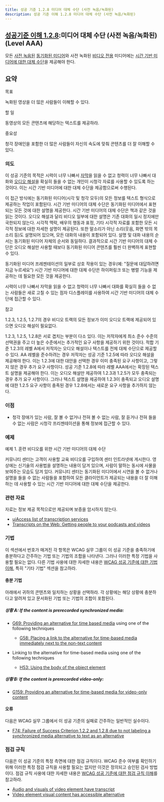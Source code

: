 ```yaml
---
title: 성공 기준 1.2.8 미디어 대체 수단 (사전 녹음/녹화된)
description: 성공 기준 이해 1.2.8 미디어 대체 수단 (사전 녹음/녹화된)
---
```



## [성공기준 이해 1.2.8](https://w3.org/TR/WCAG22#media-alternative-prerecorded):미디어 대체 수단 (사전 녹음/녹화된) (Level AAA)

<Card title="성공 기준 (SC)"></Card>

모든 [사전 녹음된](../../../glossary/prerecorded) [동기화된 미디어](../../../glossary/synchronized-media)와 사전 녹화된 [비디오 전용](../../../glossary/video-only) 미디어에는 [시간 기반 미디어에 대한 대체 수단](../../../glossary/alternative-for-time-based-media)을 제공해야 한다.

## 요약


목표

녹화된 영상을 더 많은 사람들이 이해할 수 있다.

할 일

동영상의 모든 콘텐츠에 해당하는 텍스트를 제공하라.

중요성

청각 장애인을 포함한 더 많은 사람들이 자신의 속도에 맞춰 콘텐츠를 더 잘 이해할 수 있다.

### 의도

이 성공 기준의 목적은 시력이 너무 나빠서 [자막](../../../glossary/captions)을 읽을 수 없고 청력이 너무 나빠서 대화와 [오디오 해설](../../../glossary/audio-description)을 확실히 들을 수 없는 개인이 시청각 자료를 사용할 수 있도록 하는 것이다. 이는 시간 기반 미디어에 대한 대체 수단을 제공함으로써 수행된다.

이 접근 방식에는 동기화된 미디어(시각 및 청각 모두)의 모든 정보를 텍스트 형식으로 제공하는 작업이 포함된다. 시간 기반 미디어의 대체 수단은 동기화된 미디어에서 표현되는 모든 것에 대한 설명을 제공한다. 시간 기반 미디어의 대체 수단은 책과 같은 것을 읽는 것이다. 오디오 해설과 달리 비디오 일부에 대한 설명은 기존 대화의 일시 정지에만 국한되지 않는다. 시각적 맥락, 배우의 행동과 표정, 기타 시각적 자료를 포함한 모든 시각적 정보에 대한 자세한 설명이 제공된다. 또한 말소리가 아닌 소리(웃음, 화면 밖의 목소리 등)도 설명되어 있으며, 모든 대화의 내용이 포함되어 있다. 설명 및 대화 내용의 순서는 동기화된 미디어 자체의 순서와 동일하다. 결과적으로 시간 기반 미디어의 대체 수단은 오디오 해설만 사용할 때보다 동기화된 미디어 콘텐츠를 훨씬 더 완벽하게 표현할 수 있다.

동기화된 미디어 프레젠테이션의 일부로 상호 작용이 있는 경우(예: "질문에 대답하려면 지금 누르세요") 시간 기반 미디어에 대한 대체 수단은 하이퍼링크 또는 병렬 기능을 제공하는 데 필요한 모든 것을 제공한다.

시력이 너무 나빠서 자막을 읽을 수 없고 청력이 너무 나빠서 대화를 확실히 들을 수 없는 사람들은 새로 고칠 수 있는 점자 디스플레이를 사용하여 시간 기반 미디어의 대체 수단에 접근할 수 있다.

참고

1.2.3, 1.2.5, 1.2.7의 경우 비디오 트랙의 모든 정보가 이미 오디오 트랙에 제공되어 있으면 오디오 해설이 필요없다.

1.2.3, 1.2.5, 1.2.8은 서로 겹치는 부분이 다소 있다. 이는 저작자에게 최소 준수 수준의 선택권을 주고 더 높은 수준에서는 추가적인 요구 사항을 제공하기 위한 것이다. 적합 기준 1.2.3의 레벨 A에서 저작자는 오디오 해설이나 텍스트를 전체 대체 수단으로 제공할 수 있다. AA 레벨을 준수하려는 경우 저작자는 성공 기준 1.2.5에 따라 오디오 해설을 제공해야 한다. 이는 1.2.3에 대한 대안을 선택한 경우 이미 충족된 요구 사항이고, 그렇지 않은 경우 추가 요구 사항이다. 성공 기준 1.2.8에 따라 레벨 AAA에서는 확장된 텍스트 설명을 제공해야 한다. 이는 오디오 해설만 제공하여 1.2.3과 1.2.5가 모두 충족되는 경우 추가 요구 사항이다. 그러나 텍스트 설명을 제공하여 1.2.3이 충족되고 오디오 설명에 대한 1.2.5 요구 사항이 충족된 경우 1.2.8에서는 새로운 요구 사항을 추가하지 않는다.

### 이점

*   청각 장애가 있는 사람, 잘 볼 수 없거나 전혀 볼 수 없는 사람, 잘 듣거나 전혀 들을 수 없는 사람은 시청각 프리젠테이션을 통해 정보에 접근할 수 있다.

### 예제

예제 1. 훈련 비디오를 위한 시간 기반 미디어의 대체 수단

커뮤니티 센터는 고객이 사용할 교육 비디오를 구입하여 센터 인트라넷에 게시한다. 영상에는 신기술의 사용법을 설명하는 내용이 담겨 있으며, 사람이 말하는 동시에 사물을 보여주는 모습도 담겨 있다. 커뮤니티 센터는 동기화된 미디어에서 시연을 볼 수 없거나 설명을 들을 수 없는 사람들을 포함하여 모든 클라이언트가 제공되는 내용을 더 잘 이해하는 데 사용할 수 있는 시간 기반 미디어에 대한 대체 수단을 제공한다.

### 관련 자료

자료는 정보 제공 목적으로만 제공되며 보증을 암시하지 않는다.

*   [uiAccess list of transcription services](http://www.uiaccess.com/transcripts/transcript_services.html)
*   [Transcripts on the Web: Getting people to your podcasts and videos](http://www.uiaccess.com/transcripts/transcripts_on_the_web.html)

### 기법

이 섹션에서 번호가 매겨진 각 항목은 WCAG 실무 그룹이 이 성공 기준을 충족하기에 충분하다고 간주하는 기법 또는 기법의 조합을 나타낸다. 그러나 이러한 특정 기법을 사용할 필요는 없다. 다른 기법 사용에 대한 자세한 내용은 [WCAG 성공 기준에 대한 기법 이해](understanding-techniques), 특히 "기타 기법" 섹션을 참고하라.

#### 충분 기법

아래에서 귀하의 콘텐츠와 일치하는 상황을 선택하라. 각 상황에는 해당 상황에 충분하다고 알려져 있고 문서화된 기법 또는 기법의 조합이 포함된다.

##### 상황 A: If the content is prerecorded synchronized media:

*   [G69: Providing an alternative for time based media](https://www.w3.org/WAI/WCAG22/Techniques/general/G69) using one of the following techniques
    
    *   [G58: Placing a link to the alternative for time-based media immediately next to the non-text content](https://www.w3.org/WAI/WCAG22/Techniques/general/G58)
*   Linking to the alternative for time-based media using one of the following techniques
    
    *   [H53: Using the body of the object element](https://www.w3.org/WAI/WCAG22/Techniques/html/H53)

##### 상황 B: If the content is prerecorded video-only:

*   [G159: Providing an alternative for time-based media for video-only content](https://www.w3.org/WAI/WCAG22/Techniques/general/G159)

#### 오류

다음은 WCAG 실무 그룹에서 이 성공 기준의 실패로 간주하는 일반적인 실수이다.

*   [F74: Failure of Success Criterion 1.2.2 and 1.2.8 due to not labeling a synchronized media alternative to text as an alternative](https://www.w3.org/WAI/WCAG22/Techniques/failures/F74)

### 점검 규칙

다음은 이 성공 기준의 특정 측면에 대한 점검 규칙이다. WCAG 준수 여부를 확인하기 위해 이러한 특정 점검 규칙을 사용할 필요는 없지만 이것은 정의되고 승인된 검사 방법이다. 점검 규칙 사용에 대한 자세한 내용은 [WCAG 성공 기준에 대한 점검 규칙 이해](understanding-act-rules.html)를 참고하라.

*   [Audio and visuals of video element have transcript](/WAI/standards-guidelines/act/rules/1a02b0/proposed/)
*   [Video element visual content has accessible alternative](/WAI/standards-guidelines/act/rules/c5a4ea/proposed/)

